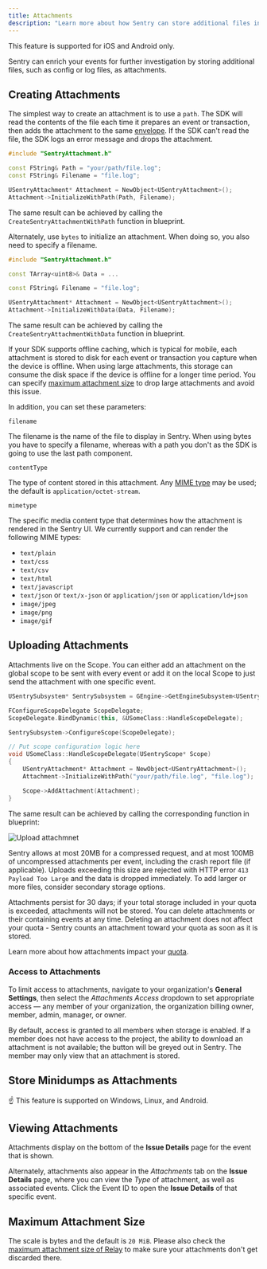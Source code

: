 ```yaml
---
title: Attachments
description: "Learn more about how Sentry can store additional files in the same request as event attachments."
---
```


<Note>

This feature is supported for iOS and Android only.

</Note>

Sentry can enrich your events for further investigation by storing additional files, such as config or log files, as attachments.

## Creating Attachments

The simplest way to create an attachment is to use a `path`. The SDK will read the contents of the file each time it prepares an event or transaction, then adds the attachment to the same [envelope](https://develop.sentry.dev/sdk/data-model/envelopes/). If the SDK can't read the file, the SDK logs an error message and drops the attachment.

```cpp
#include "SentryAttachment.h"

const FString& Path = "your/path/file.log";
const FString& Filename = "file.log";

USentryAttachment* Attachment = NewObject<USentryAttachment>();
Attachment->InitializeWithPath(Path, Filename);
```

The same result can be achieved by calling the `CreateSentryAttachmentWithPath` function in blueprint.

Alternately, use `bytes` to initialize an attachment. When doing so, you also need to specify a filename.

```cpp
#include "SentryAttachment.h"

const TArray<uint8>& Data = ...

const FString& Filename = "file.log";

USentryAttachment* Attachment = NewObject<USentryAttachment>();
Attachment->InitializeWithData(Data, Filename);
```

The same result can be achieved by calling the `CreateSentryAttachmentWithData` function in blueprint.

If your SDK supports offline caching, which is typical for mobile, each attachment is stored to disk for each event or transaction you capture when the device is offline. When using large attachments, this storage can consume the disk space if the device is offline for a longer time period. You can specify [maximum attachment size](#maximum-attachment-size) to drop large attachments and avoid this issue.

In addition, you can set these parameters:

`filename`

The filename is the name of the file to display in Sentry. When using bytes you have to specify a filename, whereas with a path you don't as the SDK is going to use the last path component.

`contentType`

The type of content stored in this attachment. Any [MIME type](https://www.iana.org/assignments/media-types/media-types.xhtml) may be used; the default is `application/octet-stream`.

`mimetype`

The specific media content type that determines how the attachment is rendered in the Sentry UI. We currently support and can render the following MIME types:

- `text/plain`
- `text/css`
- `text/csv`
- `text/html`
- `text/javascript`
- `text/json` or `text/x-json` or `application/json` or `application/ld+json`
- `image/jpeg`
- `image/png`
- `image/gif`

## Uploading Attachments

Attachments live on the <PlatformLink to="/enriching-events/scopes/">Scope</PlatformLink>. You can either add an attachment on the global scope to be sent with every event or add it on the <PlatformLink to="/enriching-events/scopes/#local-scopes">local Scope</PlatformLink> to just send the attachment with one specific event.

```cpp
USentrySubsystem* SentrySubsystem = GEngine->GetEngineSubsystem<USentrySubsystem>();

FConfigureScopeDelegate ScopeDelegate;
ScopeDelegate.BindDynamic(this, &USomeClass::HandleScopeDelegate);

SentrySubsystem->ConfigureScope(ScopeDelegate);

// Put scope configuration logic here
void USomeClass::HandleScopeDelegate(USentryScope* Scope)
{
    USentryAttachment* Attachment = NewObject<USentryAttachment>();
    Attachment->InitializeWithPath("your/path/file.log", "file.log");

    Scope->AddAttachment(Attachment);
}
```

The same result can be achieved by calling the corresponding function in blueprint:

![Upload attachmnet](./img/unreal_attachment_upload.png)

<Note>

Sentry allows at most 20MB for a compressed request, and at most 100MB of uncompressed attachments per event, including the crash report file (if applicable). Uploads exceeding this size are rejected with HTTP error `413 Payload Too Large` and the data is dropped immediately. To add larger or more files, consider secondary storage options.

</Note>

Attachments persist for 30 days; if your total storage included in your quota is exceeded, attachments will not be stored. You can delete attachments or their containing events at any time. Deleting an attachment does not affect your quota - Sentry counts an attachment toward your quota as soon as it is stored.

Learn more about how attachments impact your [quota](/pricing/quotas/).

### Access to Attachments

To limit access to attachments, navigate to your organization's **General Settings**, then select the _Attachments Access_ dropdown to set appropriate access — any member of your organization, the organization billing owner, member, admin, manager, or owner.

<Include name="common-imgs/attachments-access" />

By default, access is granted to all members when storage is enabled. If a member does not have access to the project, the ability to download an attachment is not available; the button will be greyed out in Sentry. The member may only view that an attachment is stored.

## Store Minidumps as Attachments

<Include name="store-minidumps-as-attachments-intro" />

<Alert>☝ This feature is supported on Windows, Linux, and Android.</Alert>

<Include name="store-minidumps-as-attachments-configuration" />

## Viewing Attachments

Attachments display on the bottom of the **Issue Details** page for the event that is shown.

<Include name="common-imgs/attachments-access-denied" />

Alternately, attachments also appear in the _Attachments_ tab on the **Issue Details** page, where you can view the _Type_ of attachment, as well as associated events. Click the Event ID to open the **Issue Details** of that specific event.

<Include name="common-imgs/attachments-list-example" />

## Maximum Attachment Size

The scale is bytes and the default is `20 MiB`. Please also check the
[maximum attachment size of Relay](/product/relay/options/)
to make sure your attachments don't get discarded there.
